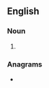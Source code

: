 {{also|mill streams}}
==English==

===Noun===
{{head|en|noun plural form}}

# {{plural of|millstream|lang=en}}

===Anagrams===
* {{anagrams|en|small-timers|smalltimers}}